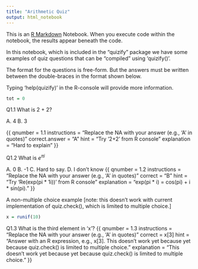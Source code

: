 ```yaml
---
title: "Arithmetic Quiz"
output: html_notebook
---
```


This is an [R Markdown](http://rmarkdown.rstudio.com) Notebook. When you execute code within the notebook, the results appear beneath the code. 

In this notebook, which is included in the "quizify" package we have some examples of quiz questions that can be "compiled" using 'quizify()'.

The format for the questions is free-form. But the answers must be written between the double-braces in the format shown below.

Typing 'help(quizify)' in the R-console will provide more information.


```r
tot = 0
```

Q1.1 What is 2 + 2?

A. 4
B. 3

{{
qnumber = 1.1
instructions = "Replace the NA with your answer (e.g., 'A' in quotes)"
correct.answer = "A"
hint = "Try '2+2' from R console"
explanation = "Hard to explain"
}}


Q1.2 What is $e^{\pi i}$

A. 0
B. -1
C. Hard to say.
D. I don't know
{{
qnumber = 1.2
instructions = "Replace the NA with your answer (e.g., 'A' in quotes)"
correct = "B"
hint = "Try 'Re(exp(pi * 1i))' from R console"
explanation = "exp(pi * i) = cos(pi) + i * sin(pi)."
}}

A non-multiple choice example [note: this doesn't work with current implementation of quiz.check(), which is limited to multiple choice.]

```r
x = runif(10)
```

Q1.3 What is the third element in 'x'?
{{
qnumber = 1.3
instructions = "Replace the NA with your answer (e.g., 'A' in quotes)"
correct = x[3]
hint = "Answer with an R expression, e.g., x[3]. This doesn't work yet because yet because quiz.check() is limited to multiple choice."
explanation = "This doesn't work yet because yet because quiz.check() is limited to multiple choice."
}}
